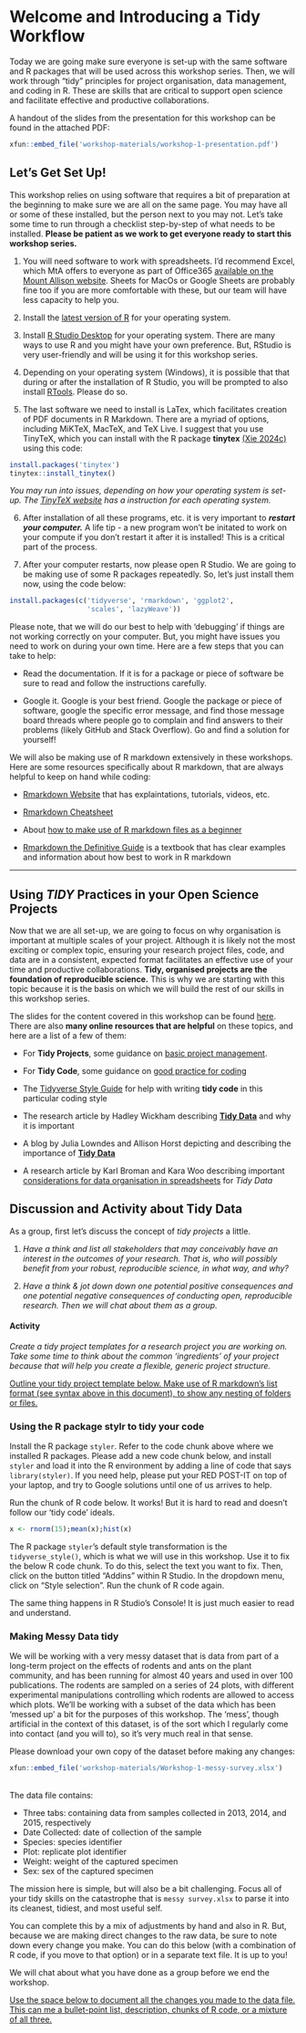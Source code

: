 # Welcome and Introducing a Tidy Workflow

Today we are going make sure everyone is set-up with the same software and R packages that will be used across this workshop series. Then, we will work through "tidy" principles for project organisation, data management, and coding in R. These are skills that are critical to support open science and facilitate effective and productive collaborations.

A handout of the slides from the presentation for this workshop can be found in the attached PDF:

```r
xfun::embed_file('workshop-materials/workshop-1-presentation.pdf')
```

## Let's Get Set Up!

This workshop relies on using software that requires a bit of preparation at the beginning to make sure we are all on the same page. You may have all or some of these installed, but the person next to you may not. Let's take some time to run through a checklist step-by-step of what needs to be installed. **Please be patient as we work to get everyone ready to start this workshop series.**       

1. You will need software to work with spreadsheets. I’d recommend Excel, which MtA offers to everyone as part of Office365 [available on the Mount Allison website](https://mta.ca/current-students/tech-help-students/email-and-office-365-students). Sheets for MacOs or Google Sheets are probably fine too if you are more comfortable with these, but our team will have less capacity to help you.

2. Install the [latest version of R](https://cran.csiro.au/) for your operating system.

3. Install [R Studio Desktop](https://www.rstudio.com/products/rstudio/) for your operating system. There are many ways to use R and you might
have your own preference. But, RStudio is very user-friendly and will be using it for this workshop series.

4. Depending on your operating system (Windows), it is possible that that during or after the installation of R Studio, you will be prompted to also install [RTools](https://cran.r-project.org/bin/windows/Rtools/). Please do so.

5. The last software we need to install is LaTex, which facilitates creation of PDF documents in R Markdown. There are a myriad of options, including MiKTeX, MacTeX, and TeX Live. I suggest that you use TinyTeX, which you can install with the R package **tinytex** [(Xie 2024c)](https://github.com/rstudio/tinytex) using this code:

```r
install.packages('tinytex')
tinytex::install_tinytex()
```

*You may run into issues, depending on how your operating system is set-up. The [TinyTeX website](https://yihui.org/tinytex/) has a instruction for each operating system.*

6. After installation of all these programs, etc. it is very important to ***restart your computer.*** A life tip - a new program won't be initated to work on your compute if you don't restart it after it is installed! This is a critical part of the process.

7. After your computer restarts, now please open R Studio. We are going to be making use of some R packages repeatedly. So, let's just install them now, using the code below:

```r
install.packages(c('tidyverse', 'rmarkdown', 'ggplot2', 
                   'scales', 'lazyWeave'))
```

Please note, that we will do our best to help with 'debugging' if things are not working correctly on your computer. But, you might have issues you need to work on during your own time. Here are a few steps that you can take to help:

* Read the documentation. If it is for a package or piece of software be sure to read and follow the instructions carefully.

* Google it. Google is your best friend. Google the package or piece of software, google the specific error message, and find those message board threads where people go to complain and find answers to their problems (likely GitHub and Stack Overflow). Go and find a solution for yourself!

We will also be making use of R markdown extensively in these workshops. Here are some resources specifically about R markdown, that are always helpful to keep on hand while coding:

* [Rmarkdown Website](https://rmarkdown.rstudio.com/lesson-1.html) that has explaintations, tutorials, videos, etc.

* [Rmarkdown Cheatsheet](https://rstudio.github.io/cheatsheets/rmarkdown.pdf)

* About [how to make use of R markdown files as a beginner](https://environmentalcomputing.net/getting-started-with-r/rstudio-notebooks/)

* [Rmarkdown the Definitive Guide](https://bookdown.org/yihui/rmarkdown/) is a textbook that has clear examples and information about how best to work in R markdown

---


## Using *TIDY* Practices in your Open Science Projects

Now that we are all set-up, we are going to focus on why organisation is important at multiple scales of your project. Although it is likely not the most exciting or complex topic, ensuring your research project files, code, and data are in a consistent, expected format facilitates an effective use of your time and productive collaborations. **Tidy, organised projects are the foundation of reproducible science.** This is why we are starting with this topic because it is the basis on which we will build the rest of our skills in this workshop series.

The slides for the content covered in this workshop can be found [here](https://mountallison-my.sharepoint.com/:b:/r/personal/jriley_mta_ca/Documents/MTA%20TEACHING/misc/open-science-skills-in-R/1_welcome%20and%20being%20tidy/Workshop%201_D1_Presentation%20Handout.pdf?csf=1&web=1&e=jqCfcZ). There are also **many online resources that are helpful** on these topics, and here are a list of a few of them:

* For **Tidy Projects**, some guidance on [basic project management](https://environmentalcomputing.net/getting-started-with-r/project-management/).

* For **Tidy Code**, some guidance on [good practice for coding](https://environmentalcomputing.net/coding-skills/good-practice/)

* The [Tidyverse Style Guide](https://style.tidyverse.org/) for help with writing **tidy code** in this particular coding style

* The research article by Hadley Wickham describing **[Tidy Data](https://vita.had.co.nz/papers/tidy-data.pdf)** and why it is important

* A blog by Julia Lowndes and Allison Horst depicting and describing the importance of **[Tidy Data](https://openscapes.org/blog/2020-10-12-tidy-data/)**

* A research article by Karl Broman and Kara Woo describing important [considerations for data organisation in spreadsheets](https://www.tandfonline.com/doi/full/10.1080/00031305.2017.1375989) for *Tidy Data*


## Discussion and Activity about Tidy Data

As a group, first let's discuss the concept of *tidy projects* a little. 

1. *Have a think and list all stakeholders that may conceivably have an interest in the outcomes of your research. That is, who will possibly benefit from your robust, reproducible science, in what way, and why?*


2. *Have a think & jot down down one potential positive consequences and one potential negative consequences of conducting open, reproducible research. Then we will chat about them as a group.*


#### Activity {-}

*Create a tidy project templates for a research project you are working on. Take some time to think about the common ‘ingredients’ of your project because that will help you create a flexible, generic project structure.*

[Outline your tidy project template below. Make use of R markdown's list format (see syntax above in this document), to show any nesting of folders or files.]{.underline}


### Using the R package stylr to tidy your code

Install the R package `styler`. Refer to the code chunk above where we installed R packages. Please add a new code chunk below, and install `styler` and load it into the R environment by adding a line of code that says `library(styler)`. If you need help, please put your RED POST-IT on top of your laptop, and try to Google solutions until one of us arrives to help.

Run the chunk of R code below. It works! But it is hard to read and doesn't follow our 'tidy code' ideals.

```R
x <- rnorm(15);mean(x);hist(x)
```

The R package `styler`'s default style transformation is the `tidyverse_style()`, which is what we will use in this workshop. Use it to fix the below R code chunk. To do this, select the text you want to fix. Then, click on the button titled "Addins" within R Studio. In the dropdown menu, click on "Style selection". Run the chunk of R code again. 

The same thing happens in R Studio's Console! It is just much easier to read and understand.


### Making Messy Data tidy

We will be working with a very messy dataset that is data from part of a long-term project on the effects of rodents and ants on the plant community, and has been running for almost 40 years and used in over 100 publications. The rodents are sampled on a series of 24 plots, with different experimental manipulations controlling which rodents are allowed to access which plots. We’ll be working with a subset of the data which has been ‘messed up’ a bit for the purposes of this workshop. The ‘mess’, though artificial in the context of this dataset, is of the sort which I regularly come into contact (and you will to), so it’s very much real in that sense. 

Please download your own copy of the dataset before making any changes:

```r
xfun::embed_file('workshop-materials/Workshop-1-messy-survey.xlsx')
```

<br>
The data file contains:

* Three tabs: containing data from samples collected in 2013, 2014, and 2015, respectively 
* Date Collected: date of collection of the sample
* Species: species identifier
* Plot: replicate plot identifier
* Weight: weight of the captured specimen 
* Sex: sex of the captured specimen

The mission here is simple, but will also be a bit challenging. Focus all of your tidy skills on the catastrophe that is `messy survey.xlsx` to parse it into its cleanest, tidiest, and most useful self. 

You can complete this by a mix of adjustments by hand and also in R. But, because we are making direct changes to the raw data, be sure to note down every change you make. You can do this below (with a combination of R code, if you move to that option) or in a separate text file. It is up to you!

We will chat about what you have done as a group before we end the workshop.

[Use the space below to document all the changes you made to the data file. This can me a bullet-point list, description, chunks of R code, or a mixture of all three.]{.underline}
